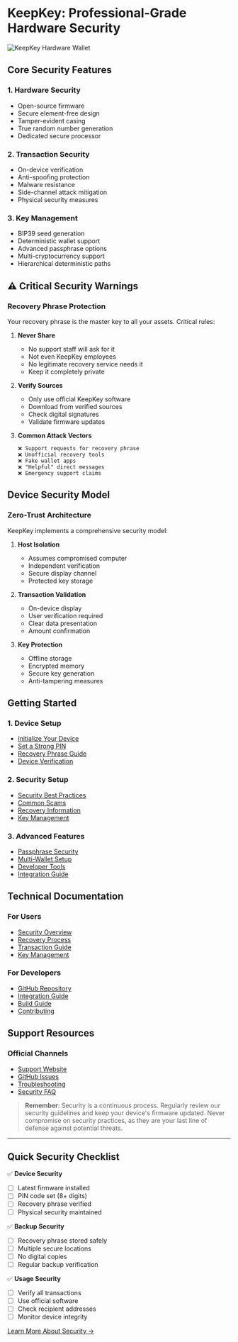 # KeepKey: Professional-Grade Hardware Security

![KeepKey Hardware Wallet](/kk.gif)

## Core Security Features

### 1. Hardware Security
- Open-source firmware
- Secure element-free design
- Tamper-evident casing
- True random number generation
- Dedicated secure processor

### 2. Transaction Security
- On-device verification
- Anti-spoofing protection
- Malware resistance
- Side-channel attack mitigation
- Physical security measures

### 3. Key Management
- BIP39 seed generation
- Deterministic wallet support
- Advanced passphrase options
- Multi-cryptocurrency support
- Hierarchical deterministic paths

## ⚠️ Critical Security Warnings

### Recovery Phrase Protection

Your recovery phrase is the master key to all your assets. Critical rules:

1. **Never Share**
   - No support staff will ask for it
   - Not even KeepKey employees
   - No legitimate recovery service needs it
   - Keep it completely private

2. **Verify Sources**
   - Only use official KeepKey software
   - Download from verified sources
   - Check digital signatures
   - Validate firmware updates

3. **Common Attack Vectors**
   ```
   ❌ Support requests for recovery phrase
   ❌ Unofficial recovery tools
   ❌ Fake wallet apps
   ❌ "Helpful" direct messages
   ❌ Emergency support claims
   ```

## Device Security Model

### Zero-Trust Architecture

KeepKey implements a comprehensive security model:

1. **Host Isolation**
   - Assumes compromised computer
   - Independent verification
   - Secure display channel
   - Protected key storage

2. **Transaction Validation**
   - On-device display
   - User verification required
   - Clear data presentation
   - Amount confirmation

3. **Key Protection**
   - Offline storage
   - Encrypted memory
   - Secure key generation
   - Anti-tampering measures

## Getting Started

### 1. Device Setup
- [Initialize Your Device](/setup)
- [Set a Strong PIN](/setup/Pin)
- [Recovery Phrase Guide](/learn/recovery/bip39)
- [Device Verification](/setup)

### 2. Security Setup
- [Security Best Practices](/learn/security/Myths)
- [Common Scams](/learn/scams)
- [Recovery Information](/learn/recovery/bip39)
- [Key Management](/learn/security/Myths#key-management)

### 3. Advanced Features
- [Passphrase Security](/learn/security/Myths#passphrase-protection)
- [Multi-Wallet Setup](/learn/security/Myths#advanced-features)
- [Developer Tools](/developers)
- [Integration Guide](/learn/Integrations)

## Technical Documentation

### For Users
- [Security Overview](/learn/security/Myths)
- [Recovery Process](/learn/recovery/bip39)
- [Transaction Guide](/learn/security/Myths#transaction-validation)
- [Key Management](/learn/security/Myths#key-management)

### For Developers
- [GitHub Repository](https://github.com/keepkey/keepkey-firmware)
- [Integration Guide](/learn/Integrations)
- [Build Guide](/developers)
- [Contributing](/developers)

## Support Resources

### Official Channels
- [Support Website](https://keepkey.com/support)
- [GitHub Issues](https://github.com/keepkey/keepkey-firmware/issues)
- [Troubleshooting](/support/troubleshoot)
- [Security FAQ](/learn/security/Myths)

> **Remember**: Security is a continuous process. Regularly review our security guidelines and keep your device's firmware updated. Never compromise on security practices, as they are your last line of defense against potential threats.

---

## Quick Security Checklist

✅ **Device Security**
- [ ] Latest firmware installed
- [ ] PIN code set (8+ digits)
- [ ] Recovery phrase verified
- [ ] Physical security maintained

✅ **Backup Security**
- [ ] Recovery phrase stored safely
- [ ] Multiple secure locations
- [ ] No digital copies
- [ ] Regular backup verification

✅ **Usage Security**
- [ ] Verify all transactions
- [ ] Use official software
- [ ] Check recipient addresses
- [ ] Monitor device integrity

[Learn More About Security →](/learn/security/Myths)

